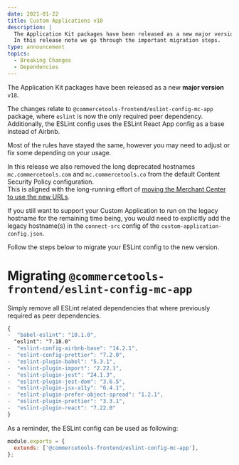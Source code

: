 ```yaml
---
date: 2021-01-22
title: Custom Applications v18
description: |
  The Application Kit packages have been released as a new major version v18.\
  In this release note we go through the important migration steps.
type: announcement
topics:
  - Breaking Changes
  - Dependencies
---
```


The Application Kit packages have been released as a new **major version** `v18`.

The changes relate to `@commercetools-frontend/eslint-config-mc-app` package, where `eslint` is now the only required peer dependency.<br/>
Additionally, the ESLint config uses the ESLint React App config as a base instead of Airbnb.

Most of the rules have stayed the same, however you may need to adjust or fix some depending on your usage.

In this release we also removed the long deprecated hostnames `mc.commercetools.com` and `mc.commercetools.co` from the default Content Security Policy configuration.<br/>
This is aligned with the long-running effort of [moving the Merchant Center to use the new URLs](https://docs.commercetools.com/merchant-center/releases/2021-01-11-merchant-center-has-changed-its-url).

If you still want to support your Custom Application to run on the legacy hostname for the remaining time being, you would need to explicitly add the legacy hostname(s) in the `connect-src` config of the `custom-application-config.json`.

Follow the steps below to migrate your ESLint config to the new version.

<!--more-->

# Migrating `@commercetools-frontend/eslint-config-mc-app`

Simply remove all ESLint related dependencies that where previously required as peer dependencies.

```diff
{
-  "babel-eslint": "10.1.0",
  "eslint": "7.18.0"
-  "eslint-config-airbnb-base": "14.2.1",
-  "eslint-config-prettier": "7.2.0",
-  "eslint-plugin-babel": "5.3.1",
-  "eslint-plugin-import": "2.22.1",
-  "eslint-plugin-jest": "24.1.3",
-  "eslint-plugin-jest-dom": "3.6.5",
-  "eslint-plugin-jsx-a11y": "6.4.1",
-  "eslint-plugin-prefer-object-spread": "1.2.1",
-  "eslint-plugin-prettier": "3.3.1",
-  "eslint-plugin-react": "7.22.0"
}
```

As a reminder, the ESLint config can be used as following:

```js title=".eslintrc.js"
module.exports = {
  extends: ['@commercetools-frontend/eslint-config-mc-app'],
};
```
